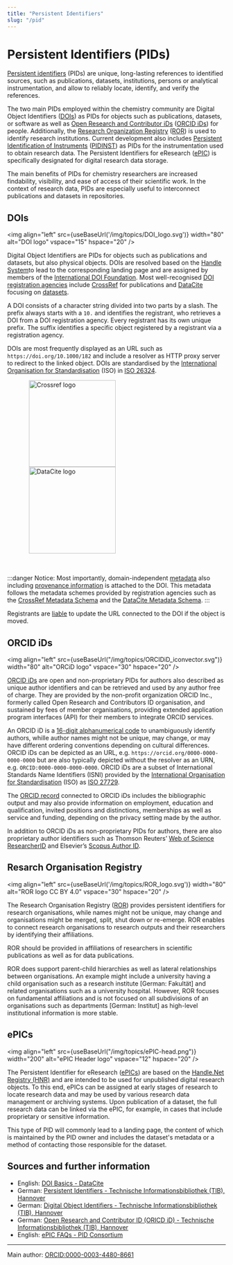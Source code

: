 ```yaml
---
title: "Persistent Identifiers"
slug: "/pid"
---
```



# Persistent Identifiers (PIDs)

[Persistent identifiers](https://doi.org/10.5334/dsj-2017-009) (PIDs) are unique, long-lasting references to identified sources, such as publications, datasets, institutions, persons or analytical instrumentation, and allow to reliably locate, identify, and verify the references.

The two main PIDs employed within the chemistry community are Digital Object Identifiers ([DOIs](https://www.doi.org/)) as PIDs for objects such as publications, datasets, or software as well as [Open Research and Contributor iDs](https://doi.org/10.1087/20120404) ([ORCID iDs](https://orchid.org/)) for people. Additionally, the [Research Organization Registry](https://doi.org/10.6087/kcse.192) ([ROR](https://ror.org/)) is used to identify research institutions. Current development also includes [Persistent Identification of Instruments](https://doi.org/10.5334/dsj-2020-018) ([PIDINST](https://docs.pidinst.org/)) as PIDs for the instrumentation used to obtain research data. The Persistent Identifiers for eResearch ([ePIC](https://www.pidconsortium.net/)) is specifically designated for digital research data storage.

The main benefits of PIDs for chemistry researchers are increased findability, visibility, and ease of access of their scientific work. In the context of research data, PIDs are especially useful to interconnect publications and datasets in repositories.

## DOIs

<img align="left" src={useBaseUrl('/img/topics/DOI_logo.svg')} width="80" alt="DOI logo" vspace="15" hspace="20" />

Digital Object Identifiers are PIDs for objects such as publications and datasets, but also physical objects. DOIs are resolved based on the [Handle System](https://www.handle.net/)to lead to the corresponding landing page and are assigned by members of the [International DOI Foundation](https://datascience.codata.org/articles/abstract/353/). Most well-recognised [DOI registration agencies](https://www.doi.org/the-community/existing-registration-agencies/) include [CrossRef](https://www.crossref.org/) for publications and [DataCite](https://datacite.org/) focusing on [datasets](https://doi.org/10.1109/COINFO.2009.66).

A DOI consists of a character string divided into two parts by a slash. The prefix always starts with a `10.` and identifies the registrant, who retrieves a DOI from a DOI registration agency. Every registrant has its own unique prefix. The suffix identifies a specific object registered by a registrant via a registration agency. 

DOIs are most frequently displayed as an URL such as `https://doi.org/10.1000/182` and include a resolver as HTTP proxy server to redirect to the linked object. DOIs are standardised by the [International Organisation for Standardisation](https://www.iso.org/) (ISO) in [ISO 26324](https://www.iso.org/standard/43506.html).

<div class="text--center">
    <img align="center" src={useBaseUrl("/img/topics/crossref-logo-landscape-200.svg")} width="200" alt="Crossref logo" hspace="50"  />
    <img align="center" src={useBaseUrl("/img/topics/datacite.svg")} class="align-center" width="200" alt="DataCite logo" hspace="50" />
</div>
<br></br>

:::danger Notice:
Most importantly, domain-independent [metadata](/docs/metadata) also including [provenance information](/docs/provenance) is attached to the DOI. This metadata follows the metadata schemes provided by registration agencies such as the [CrossRef Metadata Schema](https://www.crossref.org/documentation/schema-library/) and the [DataCite Metadata Schema](https://schema.datacite.org/). 
:::

Registrants are [liable](https://support.datacite.org/docs/doi-registration-policy) to update the URL connected to the DOI if the object is moved.

## ORCID iDs

<img align="left" src={useBaseUrl("/img/topics/ORCIDiD_iconvector.svg")} width="80" alt="ORCiD logo" vspace="30" hspace="20" />

[ORCID iDs](https://orchid.org/) are open and non-proprietary PIDs for authors also described as unique author identifiers and can be retrieved and used by any author free of charge. They are provided by the non-profit organization ORCID Inc., formerly called Open Research and Contributors ID organisation, and sustained by fees of member organisations, providing extended application program interfaces (API) for their members to integrate ORCID services.

An ORCID iD is a [16-digit alphanumerical code](https://support.orcid.org/hc/en-us/articles/360006897674-Structure-of-the-ORCID-Identifier) to unambiguously identify authors, whille author names might not be unique, may change, or may have different ordering conventions depending on cultural differences. ORCID iDs can be depicted as an URL, e.g. `https://orcid.org/0000-0000-0000-0000` but are also typically depicted without the resolver as an URN, e.g. `ORCID:0000-0000-0000-0000`. ORCID iDs are a subset of International Standards Name Identifiers (ISNI) provided by the [International Organisation for Standardisation](https://www.iso.org/) (ISO) as [ISO 27729](https://www.iso.org/standard/44292.html).

The [ORCID record](https://doi.org/10.1038/462825a) connected to ORCID iDs includes the bibliographic output and may also provide information on employment, education and qualification, invited positions and distinctions, memberships as well as service and funding, depending on the privacy setting made by the author.

In addition to ORCID iDs as non-proprietary PIDs for authors, there are also proprietary author identifiers such as Thomson Reuters’ [Web of Science ResearcherID](https://www.researcherid.com/#rid-for-researchers) and Elsevier’s [Scopus Author ID](https://www.scopus.com/freelookup/form/author.uri).

## Resarch Organisation Registry

<img align="left" src={useBaseUrl('/img/topics/ROR_logo.svg')} width="80" alt="ROR logo CC BY 4.0" vspace="30" hspace="20" />

The Research Organisation Registry ([ROR](https://ror.org/)) provides persistent identifiers for research organisations, while names might not be unique, may change and organisations might be merged, split, shut down or re-emerge. ROR enables to connect research organisations to research outputs and their researchers by identifying their affiliations. 

ROR should be provided in affiliations of researchers in scientific publications as well as for data publications. 

ROR does support parent-child hierarchies as well as lateral relationships between organisations. An example might include a university having a child organisation such as a research institute [German: Fakultät] and related organisations such as a university hospital. However, ROR focuses on fundamental affiliations and is not focused on all subdivisions of an organisations such as departments [German: Institut] as high-level institutional information is more stable.

## ePICs

<img align="left" src={useBaseUrl("/img/topics/ePIC-head.png")} width="200" alt="ePIC Header logo" vspace="12" hspace="20" />

The Persistent Identifier for eResearch ([ePICs](https://www.pidconsortium.net/)) are based on the [Handle.Net Registry (HNR)](https://www.handle.net/) and are intended to be used for unpublished digital research objects. To this end, ePICs can be assigned at early stages of research to locate research data and may be used by various research data management or archiving systems. Upon publication of a dataset, the full research data can be linked via the ePIC, for example, in cases that include proprietary or sensitive information. 

This type of PID will commonly lead to a landing page, the content of which is maintained by the PID owner and includes the dataset's metadata or a method of contacting those responsible for the dataset.

## Sources and further information

- English: [DOI Basics - DataCite](https://support.datacite.org/docs/doi-basics)
- German: [Persistent Identifiers - Technische Informationsbibliothek (TIB), Hannover](https://projects.tib.eu/pid-service/persistent-identifiers/persistent-identifiers-pids/)
- German: [Digital Object Identifiers - Technische Informationsbibliothek (TIB), Hannover](https://projects.tib.eu/pid-service/persistent-identifiers/digital-object-identifiers-dois/)
- German: [Open Research and Contributor ID (ORICD iD) - Technische Informationsbibliothek (TIB), Hannover](https://projects.tib.eu/pid-service/persistent-identifiers/open-researcher-and-contributor-id-orcid-id/)
- English: [ePIC FAQs - PID Consortium](https://www.pidconsortium.net/?page_id=1060)

----
Main author: [ORCID:0000-0003-4480-8661](https://orcid.org/0000-0003-4480-8661)